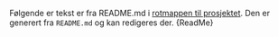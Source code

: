  
<Meta of={IntroStories} title='README' />

Følgende er tekst er fra README.md i <a href="https://github.com/Kystverket/styrbord">rotmappen til prosjektet</a>. Den er generert fra `README.md` og kan redigeres der.
<Markdown>{ReadMe}</Markdown>

